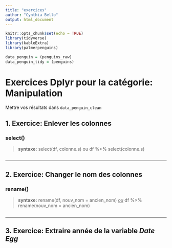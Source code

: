 ```yaml
---
title: "exercices"
author: "Cynthia Bello"
output: html_document
---
```


```r
knitr::opts_chunk$set(echo = TRUE)
library(tidyverse)
library(kableExtra)
library(palmerpenguins)
```

```r
data_penguin = (penguins_raw)
data_penguin_tidy = (penguins)

```

# Exercices Dplyr pour la catégorie: Manipulation

Mettre vos résultats dans `data_penguin_clean`

## 1. Exercice: Enlever les colonnes
### select()
> **syntaxe:** select(df, colonne.s) ou df %>% select(colonne.s)  

```r

```

------------------------------------------------------------------------

## 2. Exercice: Changer le nom des colonnes

### rename()
> **syntaxe:** rename(df, nouv_nom = ancien_nom) <u>*ou*</u> df %>% rename(nouv_nom = ancien_nom) 

```r

```

------------------------------------------------------------------------

## 3. Exercice: Extraire année de la variable *Date Egg*
